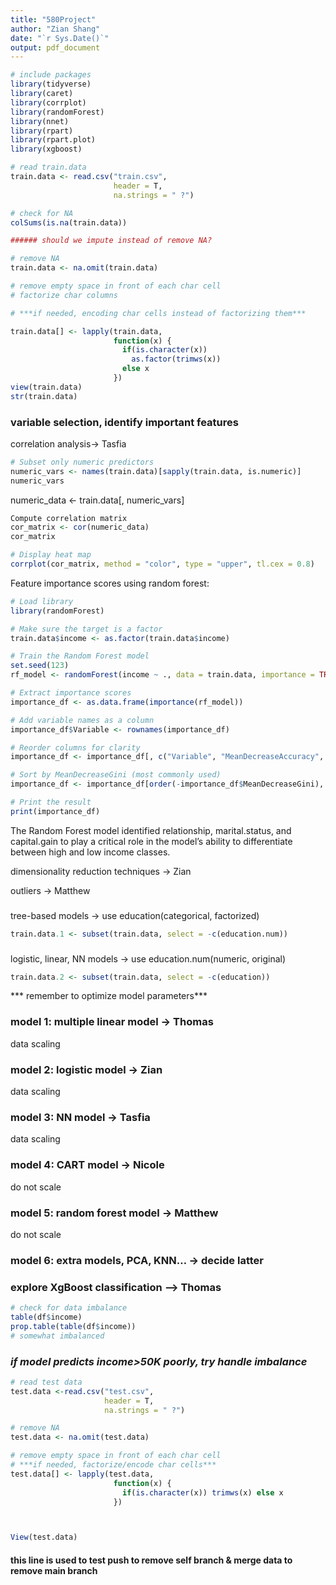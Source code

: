 ```yaml
---
title: "580Project"
author: "Zian Shang"
date: "`r Sys.Date()`"
output: pdf_document
---
```


```r
# include packages
library(tidyverse)
library(caret)
library(corrplot)
library(randomForest)
library(nnet)
library(rpart)
library(rpart.plot)
library(xgboost)
```


```r
# read train.data
train.data <- read.csv("train.csv", 
                       header = T, 
                       na.strings = " ?") 

# check for NA
colSums(is.na(train.data))

###### should we impute instead of remove NA?

# remove NA
train.data <- na.omit(train.data)

# remove empty space in front of each char cell
# factorize char columns

# ***if needed, encoding char cells instead of factorizing them***

train.data[] <- lapply(train.data, 
                       function(x) {
                         if(is.character(x)) 
                           as.factor(trimws(x))
                         else x
                       })
view(train.data)
str(train.data)
```


### variable selection, identify important features

correlation analysis-> Tasfia
``` r
# Subset only numeric predictors
numeric_vars <- names(train.data)[sapply(train.data, is.numeric)]
numeric_vars
```

numeric_data <- train.data[, numeric_vars]

``` r
Compute correlation matrix
cor_matrix <- cor(numeric_data)
cor_matrix
```

``` r
# Display heat map
corrplot(cor_matrix, method = "color", type = "upper", tl.cex = 0.8)
```

Feature importance scores using random forest:
``` r
# Load library
library(randomForest)

# Make sure the target is a factor
train.data$income <- as.factor(train.data$income)

# Train the Random Forest model
set.seed(123)
rf_model <- randomForest(income ~ ., data = train.data, importance = TRUE, ntree = 500)

# Extract importance scores
importance_df <- as.data.frame(importance(rf_model))

# Add variable names as a column
importance_df$Variable <- rownames(importance_df)

# Reorder columns for clarity
importance_df <- importance_df[, c("Variable", "MeanDecreaseAccuracy", "MeanDecreaseGini")]

# Sort by MeanDecreaseGini (most commonly used)
importance_df <- importance_df[order(-importance_df$MeanDecreaseGini), ]

# Print the result
print(importance_df)
```
The Random Forest model identified relationship, marital.status, and capital.gain to play a critical role in the model's ability to differentiate between high and low income classes.

dimensionality reduction techniques -> Zian

outliers -> Matthew


###
tree-based models -> use education(categorical, factorized)
```r
train.data.1 <- subset(train.data, select = -c(education.num))
```

###
logistic, linear, NN models -> use education.num(numeric, original)
```r
train.data.2 <- subset(train.data, select = -c(education))
```

*** remember to optimize model parameters***

### model 1: multiple linear model -> Thomas
data scaling

### model 2: logistic model -> Zian
data scaling

### model 3: NN model -> Tasfia
data scaling

### model 4: CART model -> Nicole
do not scale

### model 5: random forest model -> Matthew
do not scale

### model 6: extra models, PCA, KNN... -> decide latter

### explore XgBoost classification --> Thomas





```r
# check for data imbalance
table(df$income)
prop.table(table(df$income))
# somewhat imbalanced
```

### ***if model predicts income>50K poorly, try handle imbalance***












```r
# read test data
test.data <-read.csv("test.csv", 
                     header = T, 
                     na.strings = " ?")

# remove NA
test.data <- na.omit(test.data)

# remove empty space in front of each char cell
# ***if needed, factorize/encode char cells***
test.data[] <- lapply(test.data, 
                       function(x) {
                         if(is.character(x)) trimws(x) else x
                       })



View(test.data) 
```


#### this line is used to test push to remove self branch & merge data to remove main branch ####























